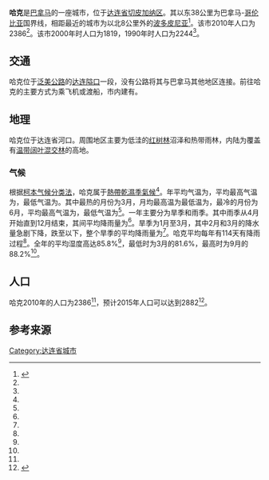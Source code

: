 {{Infobox settlement
|name                   = 哈克
|native_name            = 
|settlement_type        = 市
|image_skyline          = 
|image_caption          = 
|image_alt              = 
|pushpin_map            = Panama
|coordinates_display    = inline,title
|coordinates_region     = PA
|subdivision_type       = 国家
|subdivision_name       = {{flag|Panama}}
|subdivision_type1      = [[巴拿马行政区划|省份]]
|subdivision_name1      = [[达连省|达连省]]
|subdivision_type2      = [[区_(巴拿马)|区]]
|subdivision_name2      = [[切皮加纳区|切皮加纳区]]
|leader_title           = 
|leader_name            = 
|established_title      = 设立时间
|established_date       = 
|area_land_km2          = 1043.9
|area_footnotes         = <ref name=inec>[http://www.contraloria.gob.pa/inec/archivos/P3601Cuadro11.xls {{Wayback|url=http://www.contraloria.gob.pa/inec/archivos/P3601Cuadro11.xls |date=20160304030354 }} "Cuadro 11 (Superficie, población y densidad de población en la República...)" [Table 11 (Area, population, and population density in the Republic...)<nowiki>]</nowiki>] (.xls). In {{cite web|title=Resultados Finales Básicos|trans-title=Basic Final Results|url=https://www.contraloria.gob.pa/inec/publicaciones/Publicaciones.aspx?ID_SUBCATEGORIA=59&ID_PUBLICACION=360&ID_IDIOMA=1&ID_CATEGORIA=13|publisher={{tsl|en|National Institute of Statistics and Census of Panama|巴拿马国家统计局}}|accessdate=May 26, 2015|language=es|archive-date=2015-07-10|archive-url=https://web.archive.org/web/20150710070123/http://www.contraloria.gob.pa/inec/Publicaciones/Publicaciones.aspx?ID_SUBCATEGORIA=59&ID_PUBLICACION=360&ID_IDIOMA=1&ID_CATEGORIA=13|dead-url=no}}</ref>
|population_as_of       = 2010
|population_total       = 2386
|population_footnotes   = <ref name=inec/>
|population_density_km2 = 2.3
|population_note        = 人口密度数据由计算得出
|timezone1              = [[北美东部时区|北美东部时区]]
|utc_offset1            = −5
|latd=7 |latm=31 |lats=05 |latNS=N
|longd=78|longm= 09|longs=45 |longEW=W
}}


'''哈克'''是[[巴拿马|巴拿马]]的一座城市，位于[[达连省|达连省]][[切皮加纳区|切皮加纳区]]。其以东38公里为巴拿马-[[哥伦比亚|哥伦比亚]]国界线，相距最近的城市为以北8公里外的[[波多皮尼亚|波多皮尼亚]]<ref>{{Cite web |url=https://www.google.com/maps/@7.5509764,-78.1564553,19982m/data=!3m1!1e3 |title=Google Maps - Jaqué |access-date=2019-03-09 |archive-date=2021-06-08 |archive-url=https://web.archive.org/web/20210608051511/https://www.google.com/maps/@7.5509764,-78.1564553,19982m/data=%213m1%211e3 |dead-url=no }}</ref>。该市2010年人口为2386<ref name=inec/>。该市2000年时人口为1819，1990年时人口为2244<ref name=inec/>。

==交通==
哈克位于[[泛美公路|泛美公路]]的[[达连隘口|达连隘口]]一段，没有公路将其与巴拿马其他地区连接。前往哈克的主要方式为乘飞机或渡船，市内建有{{tsl|en|Jaqué Airport|哈克机场}}。

==地理==
哈克位于达连省{{tsl|en|Jaqué River|哈克河}}河口。周围地区主要为低洼的[[红树林|红树林]]沼泽和热带雨林，内陆为覆盖有[[温带阔叶混交林|温带阔叶混交林]]的高地。

===气候===
根据[[柯本气候分类法|柯本气候分类法]]，哈克属于[[熱帶乾濕季氣候|熱帶乾濕季氣候]]<ref name="climate"/>。年平均气温为{{Convert|26.6|C}}，平均最高气温为{{Convert|34.2|C}}，最低气温为{{convert|18.2|C}}。其中最热的月份为3月，月均最高温为{{Convert|37.0|C}}最低温为{{Convert|18.5|C}}，最冷的月份为6月，平均最高气温为{{Convert|33.0|C}}，最低气温为{{Convert|18.0|C}}<ref name="climate"/>。一年主要分为旱季和雨季。其中雨季从4月开始直到12月结束，其间平均降雨量为{{Convert|2736|mm}}<ref name="climate"/>。旱季为1月至3月，其中2月和3月的降水量急剧下降，跌至{{Convert|30|mm}}以下，整个旱季的平均降雨量为{{Convert|119.9|mm|}}<ref name="climate"/>。哈克平均每年有114天有降雨过程<ref name="climate"/>。全年的平均湿度高达85.8%<ref name="climate"/>，最低时为3月的81.6%，最高时为9月的88.2%<ref name="climate"/>。

{{Weather box
|metric first = Y
|single line = Y
|collapsed = Y
|location = 哈克，[[達連省|達連省]]，[[巴拿马|巴拿马]]
|Jan high C = 35.4
|Feb high C = 35.5
|Mar high C = 37.0
|Apr high C = 35.0
|May high C = 36.0
|Jun high C = 33.0
|Jul high C = 33.5
|Aug high C = 34.0
|Sep high C = 31.5
|Oct high C = 33.2
|Nov high C = 33.2
|Dec high C = 34.0
|year high C = 34.2
|Jan mean C = 26.9
|Feb mean C = 26.9
|Mar mean C = 27.1
|Apr mean C = 27.0
|May mean C = 26.8
|Jun mean C = 26.5
|Jul mean C = 26.4
|Aug mean C = 26.4
|Sep mean C = 26.3
|Oct mean C = 26.1
|Nov mean C = 26.5
|Dec mean C = 26.0
|year mean C = 26.6
|Jan low C = 16.3
|Feb low C = 17.5
|Mar low C = 18.5
|Apr low C = 19.2
|May low C = 15.0
|Jun low C = 18.0
|Jul low C = 19.5
|Aug low C = 18.9
|Oct low C = 19.0
|Sep low C = 19.5
|Nov low C = 17.2
|Dec low C = 20.0
|year low C = 18.2
|Jan rain mm = 66.5
|Feb rain mm = 28.7
|Mar rain mm = 24.7
|Apr rain mm = 124.2
|May rain mm = 285.0
|Jun rain mm = 320.0
|Jul rain mm = 319.3
|Aug rain mm = 281.9
|Sep rain mm = 379.4
|Oct rain mm = 490.9
|Nov rain mm = 385.2
|Dec rain mm = 150.1
|year rain mm = 2885.9
| unit rain days = mm 0.1
| Jan rain days  = 5
| Feb rain days  = 7
| Mar rain days  = 6
| Apr rain days  = 9
| May rain days  = 11
| Jun rain days  = 9
| Jul rain days  = 10
| Aug rain days  = 13
| Sep rain days  = 13
| Oct rain days  = 13
| Nov rain days  = 9
| Dec rain days  = 9
| year rain days = 114
| Jan humidity    =82.4
| Feb humidity    =82.2
| Mar humidity    =81.6
| Apr humidity    =84.7
| May humidity    =86.6
| Jun humidity    =87.6
| Jul humidity    =87.0
| Aug humidity    =87.5
| Sep humidity    =88.2
| Oct humidity    =87.6
| Nov humidity    =88.0
| Dec humidity    =86.2
| year humidity   =85.8
|source =Datos Climáticos Históricos (Historical Climate Data)<ref name="climate">{{cite web|title=Datos Climáticos Históricos (Historical Climate Data)|url=http://www.hidromet.com.pa/clima_historicos.php|website=Hidromereorologia (Hydrometeorology)|publisher=Empresa de Transmisión Eléctrica , S.A - ETESA  (Electric Transmission Company, SA - ETESA)|accessdate=26 March 2016|language=es|archive-date=2012-10-09|archive-url=https://web.archive.org/web/20121009003023/http://www.hidromet.com.pa/clima_historicos.php|dead-url=no}}</ref>
}}

==人口==
哈克2010年的人口为2386<ref name=inec/>，预计2015年人口可以达到2882<ref name="popest">{{cite web |last1=Boyd |first1=Federico |last2=Balboa |first2=Avenida |title=EEstimaciones Y Proyecciones De La Población En La República De Panamá, Por Provincia, Comarca Indígena, Distrito Y Corregimiento, Según Sexo: Años 2000-2015 |url=https://www.contraloria.gob.pa/inec/Archivos/P2391Boletin10.pdf |website=General |publisher=Comptroller General of the Republic of Panama |format=PDF |language=es |accessdate=25 March 2016 |deadurl=yes |archiveurl=https://web.archive.org/web/20170216160533/https://www.contraloria.gob.pa/inec/Archivos/P2391Boletin10.pdf |archivedate=2017-02-16 |df= }}</ref>。
{{Historical populations
|title = 人口变迁</sup>
|type = Panama
|align = left
|width =
|state =
|shading =
|percentages = true
|footnote ={{tsl|en|National Institute of Statistics and Census of Panama|巴拿马国家统计局}}<ref name=inec/>
|1990|1819
|2000|2244
|2010|2386}}
{{Historical populations
|title = 人口预估
|type = Panama
|align = left
|width =
|state =
|shading =
|percentages = yes
|cols = 2
|footnote =Comptroller of the Republic<ref name="popest"/>
|2000|2398
|2001|2439
|2002|2476
|2003|2513
|2004|2548
|2005|2584
|2006|2621
|2007|2658
|2008|2694
|2009|2729
|2010|2762
|2011|2789
|2012|2813
|2013|2835
|2014|2857
|2015|2882}}
{{clear}}

==参考来源==
{{reflist|2}}

{{Darién Province}}

[[Category:达连省城市|Category:达连省城市]]